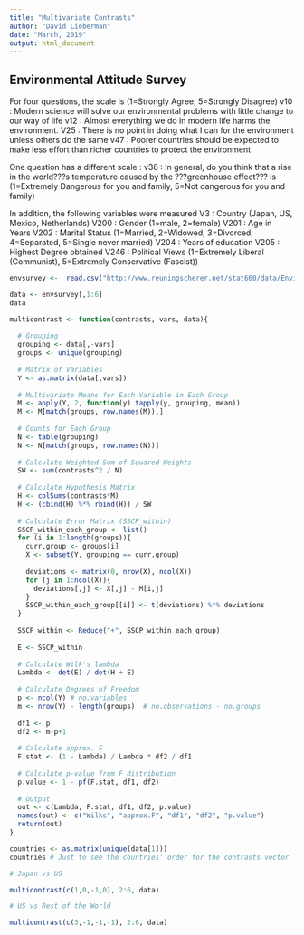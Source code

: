 ```yaml
---
title: "Multivariate Contrasts"
author: "David Lieberman"
date: "March, 2019"
output: html_document
---
```


##  Environmental Attitude Survey

For four questions, the scale is (1=Strongly Agree, 5=Strongly Disagree)
v10 : Modern science will solve our environmental problems with little change to our way of life
v12 : Almost everything we do in modern life harms the environment.
V25 : There is no point in doing what I can for the environment unless others do the same
v47 : Poorer countries should be expected to make less effort than richer countries to protect the environment

One question has a different scale :
v38 : In general, do you think that a rise in the world???s temperature caused by the ???greenhouse effect??? is (1=Extremely Dangerous for you and family, 5=Not dangerous for you and family)

In addition, the following variables were measured
V3 : Country (Japan, US, Mexico, Netherlands)
V200 : Gender (1=male, 2=female)
V201 : Age in Years
V202 : Marital Status (1=Married, 2=Widowed, 3=Divorced, 4=Separated, 5=Single never married)
V204 : Years of education
V205 : Highest Degree obtained
V246 : Political Views (1=Extremely Liberal (Communist), 5=Extremely Conservative (Fascist))

```r
envsurvey <-  read.csv("http://www.reuningscherer.net/stat660/data/Environmental_Survey_MANOVA.csv", header=T)

data <- envsurvey[,1:6]
data
```

```r
multicontrast <- function(contrasts, vars, data){
  
  # Grouping
  grouping <- data[,-vars]
  groups <- unique(grouping)
  
  # Matrix of Variables
  Y <- as.matrix(data[,vars])
  
  # Multivariate Means for Each Variable in Each Group
  M <- apply(Y, 2, function(y) tapply(y, grouping, mean))
  M <- M[match(groups, row.names(M)),]
  
  # Counts for Each Group
  N <- table(grouping)
  N <- N[match(groups, row.names(N))]
  
  # Calculate Weighted Sum of Squared Weights
  SW <- sum(contrasts^2 / N)
  
  # Calculate Hypothesis Matrix
  H <- colSums(contrasts*M)
  H <- (cbind(H) %*% rbind(H)) / SW
  
  # Calculate Error Matrix (SSCP_within)
  SSCP_within_each_group <- list()
  for (i in 1:length(groups)){
    curr.group <- groups[i]
    X <- subset(Y, grouping == curr.group)
    
    deviations <- matrix(0, nrow(X), ncol(X))
    for (j in 1:ncol(X)){
      deviations[,j] <- X[,j] - M[i,j]
    }
    SSCP_within_each_group[[i]] <- t(deviations) %*% deviations
  }
  
  SSCP_within <- Reduce("+", SSCP_within_each_group) 
  
  E <- SSCP_within
  
  # Calculate Wilk's lambda
  Lambda <- det(E) / det(H + E)
  
  # Calculate Degrees of Freedom
  p <- ncol(Y) # no.variables
  m <- nrow(Y) - length(groups)  # no.observations - no.groups
  
  df1 <- p
  df2 <- m-p+1
  
  # Calculate approx. F
  F.stat <- (1 - Lambda) / Lambda * df2 / df1
  
  # Calculate p-value from F distribution
  p.value <- 1 - pf(F.stat, df1, df2)
  
  # Output
  out <- c(Lambda, F.stat, df1, df2, p.value)
  names(out) <- c("Wilks", "approx.F", "df1", "df2", "p.value")
  return(out)
}
```

```r
countries <- as.matrix(unique(data[1]))
countries # Just to see the countries' order for the contrasts vector
```

```r
# Japan vs US

multicontrast(c(1,0,-1,0), 2:6, data)
```

```r
# US vs Rest of the World

multicontrast(c(3,-1,-1,-1), 2:6, data)
```
